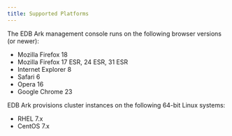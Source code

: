 ```yaml
---
title: Supported Platforms
---
```


The EDB Ark management console runs on the following browser versions (or newer):

  - Mozilla Firefox 18
  - Mozilla Firefox 17 ESR, 24 ESR, 31 ESR
  - Internet Explorer 8
  - Safari 6
  - Opera 16
  - Google Chrome 23

EDB Ark provisions cluster instances on the following 64-bit Linux systems:

  - RHEL 7.x
  - CentOS 7.x
